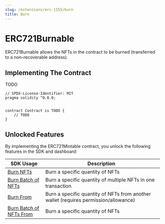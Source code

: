 ```yaml
---
slug: /extensions/erc-1155/burn
title: Burn
---
```



# ERC721Burnable

ERC721Burnable allows the NFTs in the contract to be burned (transferred to a non-recoverable address).

## Implementing The Contract

TODO

```solidity
// SPDX-License-Identifier: MIT
pragma solidity ^0.8.0;


contract Contract is TODO {
    // TODO
}
```

## Unlocked Features

By implementing the ERC721Mintable contract, you unlock the following features in the SDK and dashboard:

| SDK Usage                                                                                                | Description                                                                          |
| -------------------------------------------------------------------------------------------------------- | ------------------------------------------------------------------------------------ |
| [Burn NFTs](/sdk/interacting-with-contracts/erc721/erc1155burnable#burn-a-specified-amount-of-a-nfts-1)  | Burn a specific quantity of NFTs                                                     |
| [Burn Batch of NFTs](/sdk/interacting-with-contracts/erc721/erc1155burnable#burn-a-batch-of-nfts)        | Burn a specific quantity of multiple NFTs in one transaction                         |
| [Burn From](/sdk/interacting-with-contracts/erc721/erc1155burnable#burn-a-specified-amount-of-a-nfts)    | Burn a specific quantity of NFTs from another wallet (requires permission/allowance) |
| [Burn Batch of NFTs From](/sdk/interacting-with-contracts/erc721/erc1155burnable#burn-a-batch-of-nfts-1) | Burn a specific quantity of NFTs                                                     |
